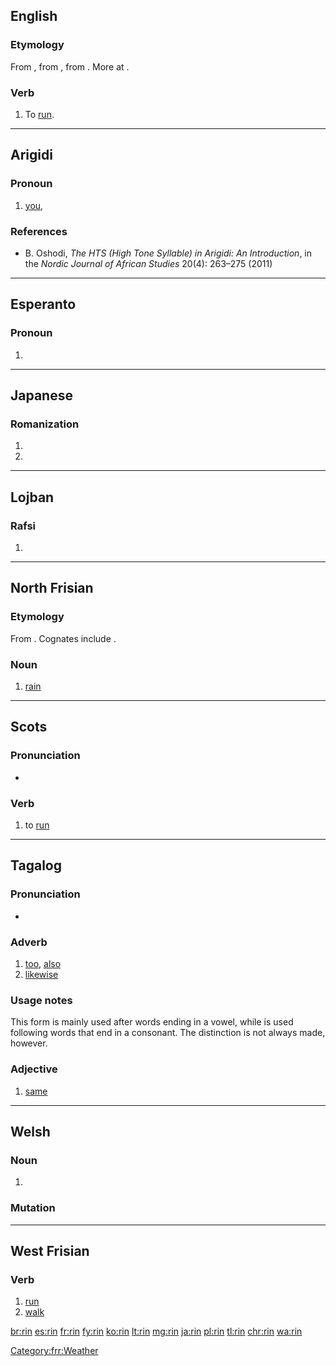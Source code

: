 {{also|Rin|Rín|-rin|rin-}}
==English==

===Etymology===
From {{inh|en|enm|rinnen}}, from {{inh|en|ang|rinnan||to run}}, from {{inh|en|gem-pro|*rinnaną||to run}}. More at {{m|en|run}}.

===Verb===
{{en-verb|rins|rinning|ran|run}}

# {{lb|en|ambitransitive|dialectal}} To [[run]].

----

==Arigidi==

===Pronoun===
{{head|aqg|pronoun}}

# [[you]], {{n-g|second person singular pronoun, as object}}

===References===
* B. Oshodi, ''The HTS (High Tone Syllable) in Arigidi: An Introduction'', in the ''Nordic Journal of African Studies'' 20(4): 263–275 (2011)

----

==Esperanto==

===Pronoun===
{{head|eo|pronoun form}}

# {{eo-form of|ri|n-pron}}

----

==Japanese==

===Romanization===
{{ja-romaji}}

# {{ja-romanization of|りん}}
# {{ja-romanization of|リン}}

----

==Lojban==

===Rafsi===
{{jbo-rafsi}}

# {{jbo-rafsi of|krinu}}

----

==North Frisian==

===Etymology===
From {{inh|frr|ofs|rein}}. Cognates include {{cog|fy|rein}}.

===Noun===
{{head|frr|noun|g=m}}

# {{lb|frr|Mooring and Föhr-Amrum dialects}} [[rain]]
#: {{ux|frr|en smitjenen '''rin'''|heavy '''rain'''}}
#: {{ux|frr|Det liket efter '''rin'''.|It looks like '''rain'''.}}

[[Category:frr:Weather]]

----

==Scots==

===Pronunciation===
* {{IPA|/rɪn/|lang=sco}}

===Verb===
{{sco-verb|rins|rinnin|run|run}}

# {{lb|sco|South Scots}} to [[run]]

----

==Tagalog==
{{attention|tl|entry created by non-native speaker; please check}}
===Pronunciation===
* {{IPA|/ɾin/|lang=tl}}

===Adverb===
{{head|tl|adverb}}

# [[too]], [[also]]
# [[likewise]]

===Usage notes===
This form is mainly used after words ending in a vowel, while {{m|tl|din}} is used following words that end in a consonant. The distinction is not always made, however.

===Adjective===
{{head|tl|adjective}}

# [[same]]

----

==Welsh==

===Noun===
{{head|cy|mutated noun}}

# {{soft mutation of|rhin|lang=cy}}

===Mutation===
{{cy-mut-auto|rhin}}

----

==West Frisian==

===Verb===
{{head|fy|verb form}}

# [[run]]
# [[walk]]

[[br:rin]]
[[es:rin]]
[[fr:rin]]
[[fy:rin]]
[[ko:rin]]
[[lt:rin]]
[[mg:rin]]
[[ja:rin]]
[[pl:rin]]
[[tl:rin]]
[[chr:rin]]
[[wa:rin]]